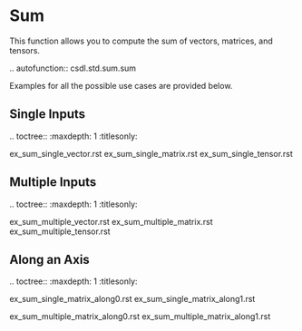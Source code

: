 Sum
====
This function allows you to compute the sum of vectors, matrices, and tensors.

.. autofunction:: csdl.std.sum.sum

Examples for all the possible use cases are provided below.


Single Inputs
--------------
.. toctree::
   :maxdepth: 1
   :titlesonly:

   ex_sum_single_vector.rst
   ex_sum_single_matrix.rst
   ex_sum_single_tensor.rst


Multiple Inputs
----------------
.. toctree::
   :maxdepth: 1
   :titlesonly:

   ex_sum_multiple_vector.rst
   ex_sum_multiple_matrix.rst
   ex_sum_multiple_tensor.rst


Along an Axis
--------------
.. toctree::
   :maxdepth: 1
   :titlesonly:

   ex_sum_single_matrix_along0.rst
   ex_sum_single_matrix_along1.rst

   ex_sum_multiple_matrix_along0.rst
   ex_sum_multiple_matrix_along1.rst
